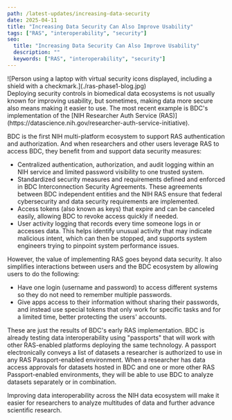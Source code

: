 ```yaml
---
path: /latest-updates/increasing-data-security
date: 2025-04-11
title: "Increasing Data Security Can Also Improve Usability"
tags: ["RAS", "interoperability", "security"]
seo:
  title: "Increasing Data Security Can Also Improve Usability"
  description: ""
  keywords: ["RAS", "interoperability", "security"]
---
```

<div class="blog-image-section twothirds-width-image blog-image-right">
  ![Person using a laptop with virtual security icons displayed, including a shield with a checkmark.](./ras-phase1-blog.jpg)
  
</div>
Deploying security controls in biomedical data ecosystems is not usually known for improving usability, but sometimes, making data more secure also means making it easier to use. The most recent example is BDC's implementation of the [NIH Researcher Auth Service (RAS)](https://datascience.nih.gov/researcher-auth-service-initiative).


BDC is the first NIH multi-platform ecosystem to support RAS authentication and authorization. And when researchers and other users leverage RAS to access BDC, they benefit from and support data security measures: 
- Centralized authentication, authorization, and audit logging within an NIH service and limited password visibility to one trusted system.
- Standardized security measures and requirements defined and enforced in BDC Interconnection Security Agreements. These agreements between BDC independent entities and the NIH RAS ensure that federal cybersecurity and data security requirements are implemented.
- Access tokens (also known as keys) that expire and can be canceled easily, allowing BDC to revoke access quickly if needed.
- User activity logging that records every time someone logs in or accesses data. This helps identify unusual activity that may indicate malicious intent, which can then be stopped, and supports system engineers trying to pinpoint system performance issues.

However, the value of implementing RAS goes beyond data security. It also simplifies interactions between users and the BDC ecosystem by allowing users to do the following:
- Have one login (username and password) to access different systems so they do not need to remember multiple passwords.
- Give apps access to their information without sharing their passwords, and instead use special tokens that only work for specific tasks and for a limited time, better protecting the users' accounts.

These are just the results of BDC's early RAS implementation. BDC is already testing data interoperability using "passports" that will work with other RAS-enabled platforms deploying the same technology. A passport electronically conveys a list of datasets a researcher is authorized to use in any RAS Passport-enabled environment. When a researcher has data access approvals for datasets hosted in BDC and one or more other RAS Passport-enabled environments, they will be able to use BDC to analyze datasets separately or in combination.

Improving data interoperability across the NIH data ecosystem will make it easier for researchers to analyze multitudes of data and further advance scientific research.
